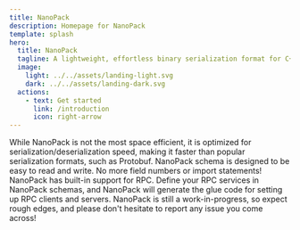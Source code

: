 ```yaml
---
title: NanoPack
description: Homepage for NanoPack
template: splash
hero:
  title: NanoPack
  tagline: A lightweight, effortless binary serialization format for C++, Swift, TypeScript, and more to come.
  image:
    light: ../../assets/landing-light.svg
    dark: ../../assets/landing-dark.svg
  actions:
    - text: Get started
      link: /introduction
      icon: right-arrow
---
```



<CardGrid>
	<Card title="Optimized for read/write performance" icon="rocket">
		While NanoPack is not the most space efficient, it is optimized for serialization/deserialization speed, making it faster than popular serialization formats, such as Protobuf.
	</Card>
	<Card title="Easy schema syntax" icon="document">
		NanoPack schema is designed to be easy to read and write. No more field numbers or import statements!
	</Card>
	<Card title="RPC" icon="puzzle">
		NanoPack has built-in support for RPC. Define your RPC services in NanoPack schemas, and NanoPack will generate the glue code for setting up RPC clients and servers.
	</Card>
	<Card title="Work in progress!" icon="warning">
		NanoPack is still a work-in-progress, so expect rough edges, and please don't hesitate to report any issue you come across!
	</Card>
</CardGrid>
